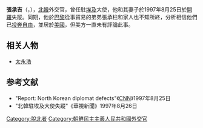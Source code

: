 {{noteTA
|G1=Country
|1=zh:北朝鮮; zh-cn:朝鲜; zh-tw:朝鮮; zh-hk:朝鮮; zh-sg:朝鲜;
}}
'''張承吉'''（{{lang-ko|장승길}}，{{bd||1948年||}}），[[北韓|北韓]]外交官，曾任駐[[埃及|埃及]]大使，他和其妻子於1997年8月25日於[[開羅|開羅]]失蹤。同期，他於[[巴黎|巴黎]]從事貿易的弟弟張承柱和家人也不知所終，分析相信他們已[[脫北者|投奔自由]]，並居於[[美國|美國]]，但美方一直未有評論此事。

==相关人物==
*[[太永浩|太永浩]]

==参考文献==
{{refbegin}}
*"Report: North Korean diplomat defects"《[[CNN|CNN]]》1997年8月25日
*"北韓駐埃及大使失蹤"《華視新聞》1997年8月26日
{{refend}}
[[Category:脫北者|Category:脫北者]]
[[Category:朝鮮民主主義人民共和國外交官|Category:朝鮮民主主義人民共和國外交官]]